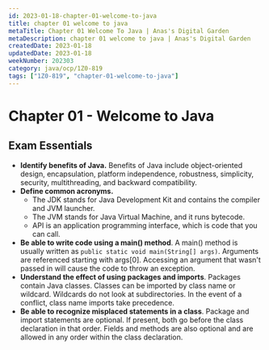 ```yaml
---
id: 2023-01-18-chapter-01-welcome-to-java
title: chapter 01 welcome to java
metaTitle: Chapter 01 Welcome To Java | Anas's Digital Garden
metaDescription: chapter 01 welcome to java | Anas's Digital Garden
createdDate: 2023-01-18
updatedDate: 2023-01-18
weekNumber: 202303
category: java/ocp/1Z0-819
tags: ["1Z0-819", "chapter-01-welcome-to-java"]
---
```


# Chapter 01 - Welcome to Java

## Exam Essentials

- **Identify benefits of Java.** Benefits of Java include object-oriented design, encapsulation, platform independence, robustness, simplicity, security, multithreading, and backward compatibility.
- **Define common acronyms.**
    - The JDK stands for Java Development Kit and contains the compiler and JVM launcher.
    - The JVM stands for Java Virtual Machine, and it runs bytecode.
    - API is an application programming interface, which is code that you can call.
- **Be able to write code using a main() method**. A main() method is usually written as `public static void main(String[] args)`. Arguments are referenced starting with args[0]. Accessing an argument that wasn't passed in will cause the code to throw an exception.
- **Understand the effect of using packages and imports**. Packages contain Java classes. Classes can be imported by class name or wildcard. Wildcards do not look at subdirectories. In the event of a conflict, class name imports take precedence.
- **Be able to recognize misplaced statements in a class**. Package and import statements are optional. If present, both go before the class declaration in that order. Fields and methods are also optional and are allowed in any order within the class declaration.
